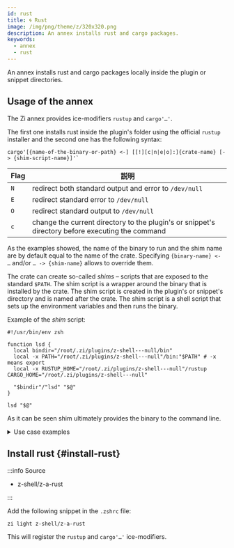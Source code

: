 ```yaml
---
id: rust
title: 🌀 Rust
image: /img/png/theme/z/320x320.png
description: An annex installs rust and cargo packages.
keywords:
  - annex
  - rust
---
```


<!-- @format -->


An annex installs rust and cargo packages locally inside the plugin or snippet directories.

<Tabs className='player-tabs'>
  <TabItem value='sbin-player' label='Player' default>
    <Player
      src='https://asciinema.org/a/555417.cast'
      rows={27}
      cols={130}
      terminalFontFamily='var(--ifm-font-family-monospace)'
      terminalFontSize='var(--ifm-code-font-size)'
      fit={false}
      speed={3}
    />
  </TabItem>
  <TabItem value='shortcuts' label='Shortcuts'>
    <Shortcuts />
  </TabItem>
</Tabs>

## Usage of the annex

The Zi annex provides ice-modifiers `rustup` and `cargo'…'`.

The first one installs rust inside the plugin's folder using the official `rustup` installer and the second one has the following syntax:

```shell
cargo'[{name-of-the-binary-or-path} <-] [[!][c|n|e|o]:]{crate-name} [-> {shim-script-name}]'`
```

| Flag | 説明                                                                                               |
| ---- | ------------------------------------------------------------------------------------------------ |
| `N`  | redirect both standard output and error to `/dev/null`                                           |
| `E`  | redirect standard error to `/dev/null`                                                           |
| `O`  | redirect standard output to `/dev/null`                                                          |
| `c`  | change the current directory to the plugin's or snippet's directory before executing the command |

As the examples showed, the name of the binary to run and the shim name are by default equal to the name of the crate. Specifying `{binary-name} <- …` and/or `… -> {shim-name}` allows to override them.

The crate can create so-called _shims_ – scripts that are exposed to the standard `$PATH`. The shim script is a wrapper around the binary that is installed by the crate. The shim script is created in the plugin's or snippet's directory and is named after the crate. The shim script is a shell script that sets up the environment variables and then runs the binary.

Example of the _shim_ script:

```shell showLineNumbers
#!/usr/bin/env zsh

function lsd {
  local bindir="/root/.zi/plugins/z-shell---null/bin"
  local -x PATH="/root/.zi/plugins/z-shell---null"/bin:"$PATH" # -x means export
  local -x RUSTUP_HOME="/root/.zi/plugins/z-shell---null"/rustup CARGO_HOME="/root/.zi/plugins/z-shell---null"

  "$bindir"/"lsd" "$@"
}

lsd "$@"
```

As it can be seen shim ultimately provides the binary to the command line.

<details>
  <summary>Use case examples</summary>

Set up rust and the `lsd` crate with a shim `lsd` exposing the binary:

```shell showLineNumbers
zi ice rustup cargo'!lsd'
zi load z-shell/0
```

Set up rust and the `exa` crate with a shim `ls` exposing the `exa` binary:

```shell showLineNumbers
zi ice rustup cargo'!exa -> ls'
zi load z-shell/0
```

Set up rust and the `exa` and `lsd` crates:

```shell showLineNumbers
zi ice rustup cargo'exa;lsd'
zi load z-shell/0
```

Set up rust, then the `exa` and `lsd` crates, with their binaries exposed by altering `$PATH`:

```shell showLineNumbers
zi ice rustup cargo'exa;lsd' as"command" pick"bin/(exa|lsd)"
zi load z-shell/0
```

Set up rust and then the `exa` crate with shim standard error redirected to `/dev/null`:

```shell showLineNumbers
zi ice rustup cargo'!E:exa'
zi load z-shell/0
```

Just install rust and make it available globally in the system:

```shell showLineNumbers
zi ice id-as"rust" wait"0" lucid rustup as"command" pick"bin/rustc" atload="export \
  CARGO_HOME=\$PWD RUSTUP_HOME=\$PWD/rustup"
zi load z-shell/0
```

A little more complex rustup configuration that uses [bin-gem-node][annex-bin-gem-node] annex and installs the cargo completion provided with rustup, using the [for][for-syntax] syntax:

```shell showLineNumbers
zi id-as=rust wait=1 as=null sbin="bin/*" lucid rustup \
  atload="[[ ! -f ${ZI[COMPLETIONS_DIR]}/_cargo ]] && zi creinstall rust; \
  export CARGO_HOME=\$PWD RUSTUP_HOME=\$PWD/rustup" for \
z-shell/0
```

</details>

## Install rust {#install-rust}

:::info Source

-   <Link className='github-link' href='https://github.com/z-shell/z-a-rust'>
      z-shell/z-a-rust
    </Link>

:::

<Tabs>
  <TabItem value="default" label="Default" default>

Add the following snippet in the `.zshrc` file:

```shell
zi light z-shell/z-a-rust
```

</TabItem>
</Tabs>

This will register the `rustup` and `cargo'…'` ice-modifiers.

<!-- end-of-file -->

<!-- links -->

[annex-bin-gem-node]: /ecosystem/annexes/bin-gem-node

[for-syntax]: /docs/guides/syntax/for
